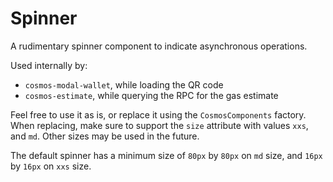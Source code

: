 
<Meta of={SpinnerStories} />

# Spinner
A rudimentary spinner component to indicate asynchronous operations.

<Canvas of={SpinnerStories.Default} />

Used internally by:

- `cosmos-modal-wallet`, while loading the QR code
- `cosmos-estimate`, while querying the RPC for the gas estimate

Feel free to use it as is, or replace it using the `CosmosComponents` factory. When replacing, make
sure to support the `size` attribute with values `xxs`, and `md`. Other sizes may be used in the
future.

The default spinner has a minimum size of `80px` by `80px` on `md` size, and `16px` by `16px` on
`xxs` size.
